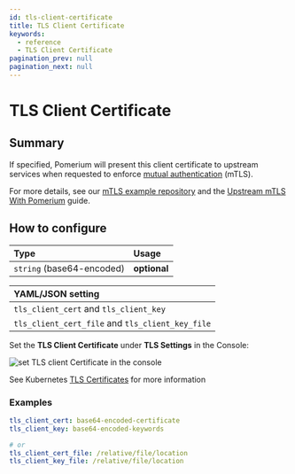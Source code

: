 ```yaml
---
id: tls-client-certificate
title: TLS Client Certificate
keywords:
  - reference
  - TLS Client Certificate
pagination_prev: null
pagination_next: null
---
```



# TLS Client Certificate

## Summary

If specified, Pomerium will present this client certificate to upstream services when requested to enforce [mutual authentication](https://en.wikipedia.org/wiki/Mutual_authentication) (mTLS).

For more details, see our [mTLS example repository](https://github.com/pomerium/pomerium/tree/main/examples/mutual-tls) and the [Upstream mTLS With Pomerium](/docs/capabilities/mtls-services) guide.

## How to configure

| **Type**                  | **Usage**    |
| :------------------------ | :----------- |
| `string` (base64-encoded) | **optional** |

<Tabs>
<TabItem value="Core" label="Core">

| **YAML**/**JSON** setting                        |
| :----------------------------------------------- |
| `tls_client_cert` and `tls_client_key`           |
| `tls_client_cert_file` and `tls_client_key_file` |

</TabItem>
<TabItem value="Enterprise" label="Enterprise">

Set the **TLS Client Certificate** under **TLS Settings** in the Console:

![set TLS client Certificate in the console](../img/routes/tls/tls-client-certificate.png)

</TabItem>
<TabItem value="Kubernetes" label="Kubernetes">

See Kubernetes [TLS Certificates](/docs/deploying/k8s/ingress#tls-certificates) for more information

</TabItem>
</Tabs>

### Examples

```yaml
tls_client_cert: base64-encoded-certificate
tls_client_key: base64-encoded-keywords

# or
tls_client_cert_file: /relative/file/location
tls_client_key_file: /relative/file/location
```
